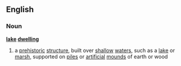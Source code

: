 ==English==
===Noun===
{{wikipedia}}
'''[[lake]] [[dwelling]]'''
# a [[prehistoric]] [[structure]], built over [[shallow]] [[water]]s, such as a [[lake]] or [[marsh]], supported on [[pile]]s or [[artificial]] [[mound]]s of earth or wood
